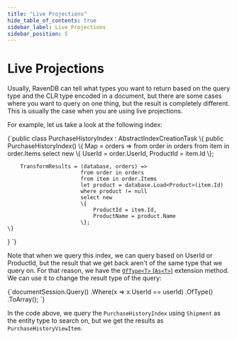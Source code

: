 ```yaml
---
title: "Live Projections"
hide_table_of_contents: true
sidebar_label: Live Projections
sidebar_position: 5
---
```



# Live Projections

Usually, RavenDB can tell what types you want to return based on the query type and the CLR type encoded in a document, but there are some cases where you want to query on one thing, but the result is completely different. This is usually the case when you are using live projections.

For example, let us take a look at the following index:

<TabItem value="live_projections_1" label="live_projections_1">
<CodeBlock language="csharp">
{`public class PurchaseHistoryIndex : AbstractIndexCreationTask<Order, Order>
\{
	public PurchaseHistoryIndex()
	\{
		Map = orders => from order in orders
						from item in order.Items
						select new
						\{
							UserId = order.UserId,
							ProductId = item.Id
						\};

		TransformResults = (database, orders) =>
						   from order in orders
						   from item in order.Items
						   let product = database.Load<Product>(item.Id)
						   where product != null
						   select new
						   \{
							   ProductId = item.Id,
							   ProductName = product.Name
						   \};
	\}
\}
`}
</CodeBlock>
</TabItem>

Note that when we query this index, we can query based on UserId or ProductId, but the result that we get back aren't of the same type that we query on. For that reason, we have the [`OfType<T>` (`As<T>`)](../results-transformation/of-type.mdx) extension method. We can use it to change the result type of the query:

<TabItem value="live_projections_2" label="live_projections_2">
<CodeBlock language="csharp">
{`documentSession.Query<Shipment, PurchaseHistoryIndex>()
	.Where(x => x.UserId == userId)
	.OfType<PurchaseHistoryViewItem>()
	.ToArray();
`}
</CodeBlock>
</TabItem>

In the code above, we query the `PurchaseHistoryIndex` using `Shipment` as the entity type to search on, but we get the results as `PurchaseHistoryViewItem`.